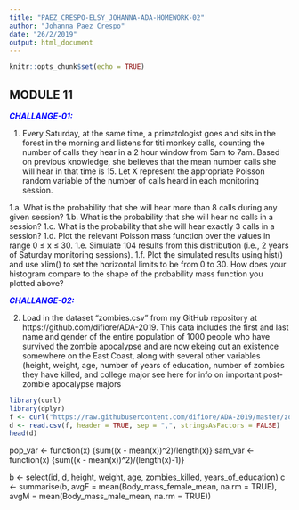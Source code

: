 ```yaml
---
title: "PAEZ_CRESPO-ELSY_JOHANNA-ADA-HOMEWORK-02"
author: "Johanna Paez Crespo"
date: "26/2/2019"
output: html_document
---
```


```r
knitr::opts_chunk$set(echo = TRUE)
```

## MODULE 11      

<span style="color:blue">***CHALLANGE-01:***</span>

1. Every Saturday, at the same time, a primatologist goes and sits in the forest in the morning and listens for titi monkey calls, counting the number of calls they hear in a 2 hour window from 5am to 7am. Based on previous knowledge, she believes that the mean number calls she will hear in that time is 15. Let X represent the appropriate Poisson random variable of the number of calls heard in each monitoring session.

1.a. What is the probability that she will hear more than 8 calls during any given session?
1.b. What is the probability that she will hear no calls in a session?
1.c. What is the probability that she will hear exactly 3 calls in a session?
1.d. Plot the relevant Poisson mass function over the values in range 0 ≤ x ≤ 30.
1.e. Simulate 104 results from this distribution (i.e., 2 years of Saturday monitoring sessions).
1.f. Plot the simulated results using hist() and use xlim() to set the horizontal limits to be from 0 to 30. How does your histogram compare to the shape of the probability mass function you plotted above?

<span style="color:blue">***CHALLANGE-02:***</span>

2. Load in the dataset “zombies.csv” from my GitHub repository at https://github.com/difiore/ADA-2019. This data includes the first and last name and gender of the entire population of 1000 people who have survived the zombie apocalypse and are now ekeing out an existence somewhere on the East Coast, along with several other variables (height, weight, age, number of years of education, number of zombies they have killed, and college major see here for info on important post-zombie apocalypse majors

```r
library(curl)
library(dplyr)
f <- curl("https://raw.githubusercontent.com/difiore/ADA-2019/master/zombies.csv")
d <- read.csv(f, header = TRUE, sep = ",", stringsAsFactors = FALSE)
head(d)
```

pop_var <- function(x) {sum((x - mean(x))^2)/length(x)}
sam_var <- function(x) {sum((x - mean(x))^2)/(length(x)-1)} 

b <- select(id, d, height, weight, age, zombies_killed, years_of_education)
c <- summarise(b, avgF = mean(Body_mass_female_mean, na.rm = TRUE), avgM = mean(Body_mass_male_mean, na.rm = TRUE))
